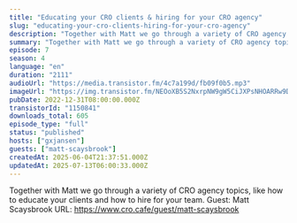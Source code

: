 ```yaml
---
title: "Educating your CRO clients & hiring for your CRO agency"
slug: "educating-your-cro-clients-hiring-for-your-cro-agency"
description: "Together with Matt we go through a variety of CRO agency topics, like how to educate your clients and how to hire for your team. Guest: Matt Scaysbrook URL: https://www.cro.cafe/guest/matt-scaysbrook"
summary: "Together with Matt we go through a variety of CRO agency topics, like how to educate your clients and how to hire for your team. Guest: Matt Scaysbrook URL: https://www.cro.cafe/guest/matt-scaysbrook"
episode: 7
season: 4
language: "en"
duration: "2111"
audioUrl: "https://media.transistor.fm/4c7a199d/fb09f0b5.mp3"
imageUrl: "https://img.transistor.fm/NEOoXB5S2NxrpNW9gW5CiJXPsNHOARRw9DFGZtaJc7A/rs:fill:3000:3000:1/q:60/aHR0cHM6Ly9pbWct/dXBsb2FkLXByb2R1/Y3Rpb24udHJhbnNp/c3Rvci5mbS84ZjIw/YjIwMTc4MTcyMzdi/MWU2OTRkOTg5ZDNh/NTM0ZC5qcGc.webp"
pubDate: 2022-12-31T08:00:00.000Z
transistorId: "1150841"
downloads_total: 605
episode_type: "full"
status: "published"
hosts: ["gxjansen"]
guests: ["matt-scaysbrook"]
createdAt: 2025-06-04T21:37:51.000Z
updatedAt: 2025-07-13T06:00:33.000Z
---
```


Together with Matt we go through a variety of CRO agency topics, like how to educate your clients and how to hire for your team. Guest: Matt Scaysbrook URL: https://www.cro.cafe/guest/matt-scaysbrook
